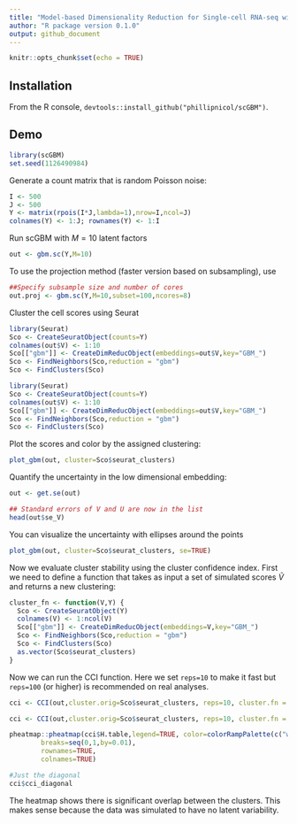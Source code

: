 ```yaml
---
title: "Model-based Dimensionality Reduction for Single-cell RNA-seq with Generalized Bilinear Models"
author: "R package version 0.1.0"
output: github_document
---
```


```r
knitr::opts_chunk$set(echo = TRUE)
```

## Installation 

From the R console, `devtools::install_github("phillipnicol/scGBM")`. 

## Demo 

```r
library(scGBM)
set.seed(1126490984)
```

Generate a count matrix that is random Poisson noise:


```r
I <- 500
J <- 500
Y <- matrix(rpois(I*J,lambda=1),nrow=I,ncol=J)
colnames(Y) <- 1:J; rownames(Y) <- 1:I
```


Run scGBM with $M = 10$ latent factors

```r
out <- gbm.sc(Y,M=10)
```

To use the projection method (faster version based on subsampling), use

```r
##Specify subsample size and number of cores
out.proj <- gbm.sc(Y,M=10,subset=100,ncores=8) 
```


Cluster the cell scores using Seurat

```r
library(Seurat)
Sco <- CreateSeuratObject(counts=Y)
colnames(out$V) <- 1:10
Sco[["gbm"]] <- CreateDimReducObject(embeddings=out$V,key="GBM_")
Sco <- FindNeighbors(Sco,reduction = "gbm")
Sco <- FindClusters(Sco)
```


```r
library(Seurat)
Sco <- CreateSeuratObject(counts=Y)
colnames(out$V) <- 1:10
Sco[["gbm"]] <- CreateDimReducObject(embeddings=out$V,key="GBM_")
Sco <- FindNeighbors(Sco,reduction = "gbm")
Sco <- FindClusters(Sco)
```


Plot the scores and color by the assigned clustering:

```r
plot_gbm(out, cluster=Sco$seurat_clusters)
```


Quantify the uncertainty in the low dimensional embedding:

```r
out <- get.se(out)

## Standard errors of V and U are now in the list
head(out$se_V) 
```

You can visualize the uncertainty with ellipses around the points

```r
plot_gbm(out, cluster=Sco$seurat_clusters, se=TRUE)
```


Now we evaluate cluster stability using the cluster confidence index. First we need to define a function that takes as input a set of simulated scores $\tilde{V}$ and returns a new clustering:

```r
cluster_fn <- function(V,Y) {
  Sco <- CreateSeuratObject(Y)
  colnames(V) <- 1:ncol(V)
  Sco[["gbm"]] <- CreateDimReducObject(embeddings=V,key="GBM_")
  Sco <- FindNeighbors(Sco,reduction = "gbm")
  Sco <- FindClusters(Sco)
  as.vector(Sco$seurat_clusters)
}
```

Now we can run the CCI function. Here we set `reps=10` to make it fast but `reps=100` (or higher) is recommended on real analyses. 

```r
cci <- CCI(out,cluster.orig=Sco$seurat_clusters, reps=10, cluster.fn = cluster_fn, Y=Y)
```

```r
cci <- CCI(out,cluster.orig=Sco$seurat_clusters, reps=10, cluster.fn = cluster_fn, Y=Y)
```


```r
pheatmap::pheatmap(cci$H.table,legend=TRUE, color=colorRampPalette(c("white","red"))(100),
        breaks=seq(0,1,by=0.01),
        rownames=TRUE,
        colnames=TRUE)

#Just the diagonal
cci$cci_diagonal
```


The heatmap shows there is significant overlap between the clusters. This makes sense because the data was simulated to have no latent variability. 



